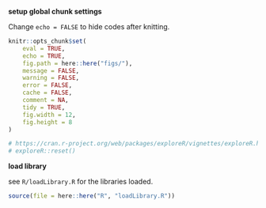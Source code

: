 
<style>
    body .main-container {
        max-width: 90%;
    }
</style>


**setup global chunk settings**

Change `echo = FALSE` to hide codes after knitting.

```r
knitr::opts_chunk$set(
    eval = TRUE,
    echo = TRUE,
    fig.path = here::here("figs/"),
    message = FALSE,
    warning = FALSE,
    error = FALSE,
    cache = FALSE,
    comment = NA,
    tidy = TRUE,
    fig.width = 12,
    fig.height = 8
)
```



```r
# https://cran.r-project.org/web/packages/exploreR/vignettes/exploreR.html
# exploreR::reset()
```


**load library**

see `R/loadLibrary.R` for the libraries loaded.

```r
source(file = here::here("R", "loadLibrary.R"))
```


